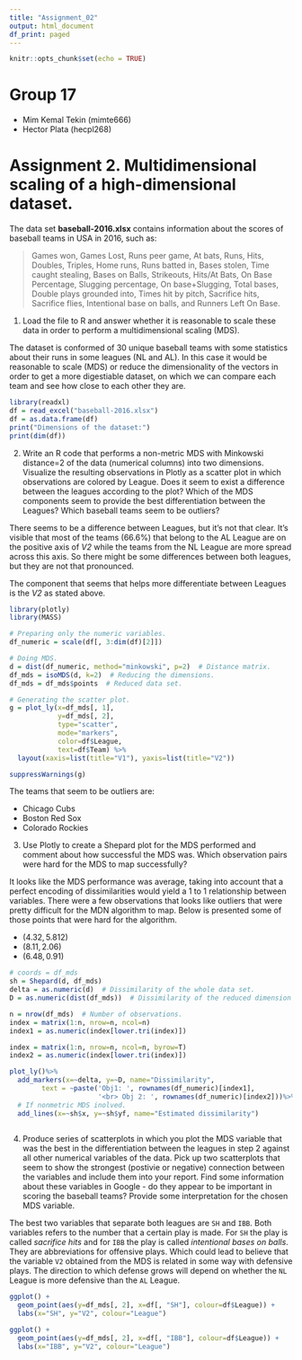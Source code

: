 ```yaml
---
title: "Assignment_02"
output: html_document
df_print: paged
---
```


```r
knitr::opts_chunk$set(echo = TRUE)
```

# Group 17
- Mim Kemal Tekin (mimte666)
- Hector Plata (hecpl268)

# Assignment 2. Multidimensional scaling of a high-dimensional dataset.
The data set **baseball-2016.xlsx** contains information about the scores of baseball teams in USA in 2016, such as:

>Games won, Games Lost, Runs peer game, At bats, Runs, Hits, Doubles, Triples, Home runs, Runs batted in, Bases stolen, Time caught stealing, Bases on Balls, Strikeouts, Hits/At Bats, On Base Percentage, Slugging percentage, On base+Slugging, Total bases, Double plays grounded into, Times hit by pitch, Sacrifice hits, Sacrifice flies, Intentional base on balls, and Runners Left On Base.

1. Load the file to R and answer whether it is reasonable to scale these data in order to perform a multidimensional scaling (MDS).

The dataset is conformed of 30 unique baseball teams with some statistics about their runs in some leagues (NL and AL). In this case it would be reasonable to scale (MDS) or reduce the dimensionality of the vectors in order to get a more digestiable dataset, on which we can compare each team and see how close to each other they are.

```r
library(readxl)
df = read_excel("baseball-2016.xlsx")
df = as.data.frame(df)
print("Dimensions of the dataset:")
print(dim(df))
```

2. Write an R code that performs a non-metric MDS with Minkowski distance=2 of the data (numerical columns) into two dimensions. Visualize the resulting observations in Plotly as a scatter plot in which observations are colored by League. Does it seem to exist a difference between the leagues according to the plot? Which of the MDS components seem to provide the best differentiation between the Leagues? Which baseball teams seem to be outliers?

There seems to be a difference between Leagues, but it's not that clear. It's visible that most of the teams (66.6%) that belong to the AL League are on the positive axis of *V2* while the teams from the NL League are more spread across this axis. So there might be some differences between both leagues, but they are not that pronounced.

The component that seems that helps more differentiate between Leagues is the *V2* as stated above.

```r
library(plotly)
library(MASS)

# Preparing only the numeric variables.
df_numeric = scale(df[, 3:dim(df)[2]])

# Doing MDS.
d = dist(df_numeric, method="minkowski", p=2)  # Distance matrix.
df_mds = isoMDS(d, k=2)  # Reducing the dimensions.
df_mds = df_mds$points  # Reduced data set.

# Generating the scatter plot.
g = plot_ly(x=df_mds[, 1], 
            y=df_mds[, 2], 
            type="scatter", 
            mode="markers", 
            color=df$League, 
            text=df$Team) %>% 
  layout(xaxis=list(title="V1"), yaxis=list(title="V2"))

suppressWarnings(g)
```


The teams that seem to be outliers are:

- Chicago Cubs
- Boston Red Sox
- Colorado Rockies

3. Use Plotly to create a Shepard plot for the MDS performed and comment about how successful the MDS was. Which observation pairs were hard for the MDS to map successfully?

It looks like the MDS performance was average, taking into account that a perfect encoding of dissimilarities would yield a 1 to 1 relationship between variables. There were a few observations that looks like outliers that were pretty difficult for the MDN algorithm to map. Below is presented some of those points that were hard for the algorithm.

- $(4.32, 5.812)$
- $(8.11, 2.06)$
- $(6.48, 0.91)$

```r
# coords = df_mds
sh = Shepard(d, df_mds)
delta = as.numeric(d)  # Dissimilarity of the whole data set.
D = as.numeric(dist(df_mds))  # Dissimilarity of the reduced dimension data.

n = nrow(df_mds)  # Number of observations.
index = matrix(1:n, nrow=n, ncol=n)
index1 = as.numeric(index[lower.tri(index)])

index = matrix(1:n, nrow=n, ncol=n, byrow=T)
index2 = as.numeric(index[lower.tri(index)])

plot_ly()%>%
  add_markers(x=~delta, y=~D, name="Dissimilarity",
        text = ~paste('Obj1: ', rownames(df_numeric)[index1],
                      '<br> Obj 2: ', rownames(df_numeric)[index2]))%>%
  # If nonmetric MDS inolved.
  add_lines(x=~sh$x, y=~sh$yf, name="Estimated dissimilarity")
  

```

4. Produce series of scatterplots in which you plot the MDS variable that was the best in the differentiation between the leagues in step 2 against all other numerical variables of the data. Pick up two scatterplots that seem to show the strongest (postivie or negative) connection between the variables and include them into your report. Find some information about these variables in Google - do they appear to be important in scoring the baseball teams? Provide some interpretation for the chosen MDS variable.

The best two variables that separate both leagues are `SH` and `IBB`. Both variables refers to the number that a certain play is made. For `SH` the play is called *sacrifice hits* and for `IBB` the play is called *intentional bases on balls*. They are abbreviations for offensive plays. Which could lead to believe that the variable `V2` obtained from the MDS is related in some way with defensive plays. The direction to which defense grows will depend on whether the `NL` League is more defensive than the `AL` League.

```r
ggplot() + 
  geom_point(aes(y=df_mds[, 2], x=df[, "SH"], colour=df$League)) + 
  labs(x="SH", y="V2", colour="League")

ggplot() + 
  geom_point(aes(y=df_mds[, 2], x=df[, "IBB"], colour=df$League)) + 
  labs(x="IBB", y="V2", colour="League")
```